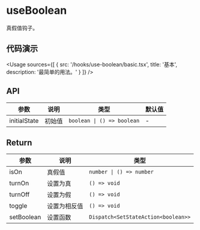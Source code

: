 
# useBoolean

真假值钩子。

## 代码演示

<Usage
  sources={[
    {
      src: '/hooks/use-boolean/basic.tsx',
      title: '基本',
      description: '最简单的用法。'
    }
  ]}
/>

## API

| 参数         | 说明   | 类型                       | 默认值 |
| ------------ | ------ | -------------------------- | ------ |
| initialState | 初始值 | `boolean \| () => boolean` | -      |

## Return

| 参数       | 说明         | 类型                                |
| ---------- | ------------ | ----------------------------------- |
| isOn       | 真假值       | `number \| () => number`            |
| turnOn     | 设置为真     | `() => void`                        |
| turnOff    | 设置为假     | `() => void`                        |
| toggle     | 设置为相反值 | `() => void`                        |
| setBoolean | 设置函数     | `Dispatch<SetStateAction<boolean>>` |
